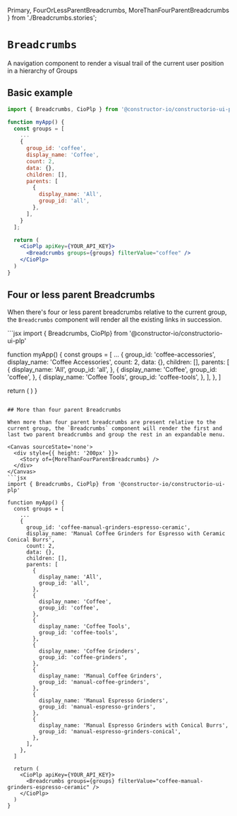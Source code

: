   Primary,
  FourOrLessParentBreadcrumbs,
  MoreThanFourParentBreadcrumbs
} from './Breadcrumbs.stories';

<Meta of={meta} />

# `Breadcrumbs `

A navigation component to render a visual trail of the current user position in a hierarchy of Groups

<style>
  {`
  .docs-story div.innerZoomElementWrapper {
    max-height: 100vh;
  }
`}
</style>

<Canvas sourceState='none'>
  <Story of={Primary} />
</Canvas>

## Basic example

```jsx
import { Breadcrumbs, CioPlp } from '@constructor-io/constructorio-ui-plp'

function myApp() {
  const groups = [
    ...
    {
      group_id: 'coffee',
      display_name: 'Coffee',
      count: 2,
      data: {},
      children: [],
      parents: [
        {
          display_name: 'All',
          group_id: 'all',
        },
      ],
    }
  ];

  return (
    <CioPlp apiKey={YOUR_API_KEY}>
      <Breadcrumbs groups={groups} filterValue="coffee" />
    </CioPlp>
  )
}
```

## Four or less parent Breadcrumbs

When there's four or less parent breadcrumbs relative to the current group, the `Breadcrumbs` component will render all the existing links in succession.

<Canvas sourceState='none'>
  <Story of={FourOrLessParentBreadcrumbs} />
</Canvas>
```jsx
import { Breadcrumbs, CioPlp} from '@constructor-io/constructorio-ui-plp'

function myApp() {
  const groups = [
    ...
    {
      group_id: 'coffee-accessories',
      display_name: 'Coffee Accessories',
      count: 2,
      data: {},
      children: [],
      parents: [
        {
          display_name: 'All',
          group_id: 'all',
        },
        {
          display_name: 'Coffee',
          group_id: 'coffee',
        },
        {
          display_name: 'Coffee Tools',
          group_id: 'coffee-tools',
        },
      ],
    },
  ]

  return (
    <CioPlp apiKey={YOUR_API_KEY}>
      <Breadcrumbs groups={groups} filterValue="coffee-accessories" />
    </CioPlp>
  )
}

```

## More than four parent Breadcrumbs

When more than four parent breadcrumbs are present relative to the current group, the `Breadcrumbs` component will render the first and last two parent breadcrumbs and group the rest in an expandable menu.

<Canvas sourceState='none'>
  <div style={{ height: '200px' }}>
    <Story of={MoreThanFourParentBreadcrumbs} />
  </div>
</Canvas>
```jsx
import { Breadcrumbs, CioPlp} from '@constructor-io/constructorio-ui-plp'

function myApp() {
  const groups = [
    ...
    {
      group_id: 'coffee-manual-grinders-espresso-ceramic',
      display_name: 'Manual Coffee Grinders for Espresso with Ceramic Conical Burrs',
      count: 2,
      data: {},
      children: [],
      parents: [
        {
          display_name: 'All',
          group_id: 'all',
        },
        {
          display_name: 'Coffee',
          group_id: 'coffee',
        },
        {
          display_name: 'Coffee Tools',
          group_id: 'coffee-tools',
        },
        {
          display_name: 'Coffee Grinders',
          group_id: 'coffee-grinders',
        },
        {
          display_name: 'Manual Coffee Grinders',
          group_id: 'manual-coffee-grinders',
        },
        {
          display_name: 'Manual Espresso Grinders',
          group_id: 'manual-espresso-grinders',
        },
        {
          display_name: 'Manual Espresso Grinders with Conical Burrs',
          group_id: 'manual-espresso-grinders-conical',
        },
      ],
    },
  ]

  return (
    <CioPlp apiKey={YOUR_API_KEY}>
      <Breadcrumbs groups={groups} filterValue="coffee-manual-grinders-espresso-ceramic" />
    </CioPlp>
  )
}

```
